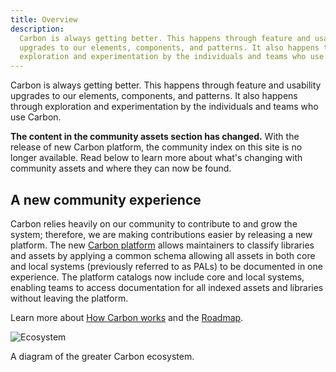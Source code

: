 ```yaml
---
title: Overview
description:
  Carbon is always getting better. This happens through feature and usability
  upgrades to our elements, components, and patterns. It also happens through
  exploration and experimentation by the individuals and teams who use Carbon.
---
```


<PageDescription>

Carbon is always getting better. This happens through feature and usability
upgrades to our elements, components, and patterns. It also happens through
exploration and experimentation by the individuals and teams who use Carbon.

</PageDescription>

<InlineNotification>

**The content in the community assets section has changed.** With the release of
new Carbon platform, the community index on this site is no longer available.
Read below to learn more about what's changing with community assets and where
they can now be found.

</InlineNotification>

## A new community experience

Carbon relies heavily on our community to contribute to and grow the system;
therefore, we are making contributions easier by releasing a new platform. The
new [Carbon platform](https://next.carbondesignsystem.com/) allows maintainers
to classify libraries and assets by applying a common schema allowing all assets
in both core and local systems (previously referred to as PALs) to be documented
in one experience. The platform catalogs now include core and local systems,
enabling teams to access documentation for all indexed assets and libraries
without leaving the platform.

Learn more about
[How Carbon works](https://next.carbondesignsystem.com/about-carbon/how-carbon-works)
and the
[Roadmap](https://next.carbondesignsystem.com/about-carbon/platform-roadmap).

<Row>
<Column  colLg={12} colMd={8} colSm={4}>

![Ecosystem](/images/ecosystem.svg)

<Caption>A diagram of the greater Carbon ecosystem.</Caption>

</Column>
</Row>
